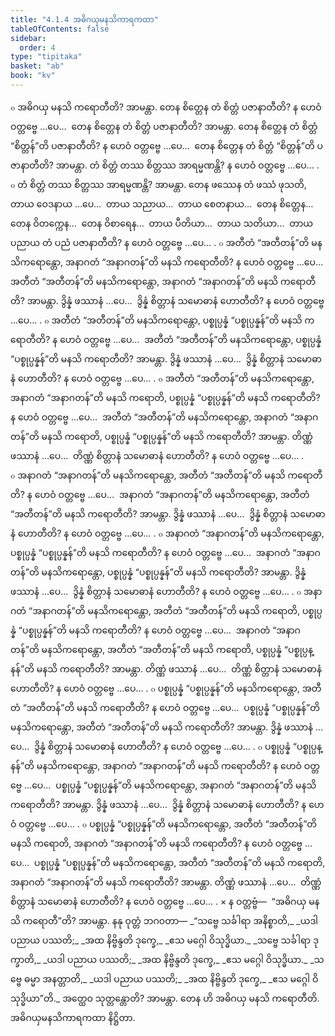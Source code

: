 ```yaml
---
title: "4.1.4 အဓိဂယှမနသိကာရကထာ"
tableOfContents: false
sidebar:
  order: 4
type: "tipitaka"
basket: "ab"
book: "kv"
---
```



<DynamicBreadcrumb />

<Division number="749" book="kv" e="ch" v="32" p="383">

<Paragraph number="2375" book="kv">
๐ အဓိဂယှ မနသိ ကရောတီတိ? အာမန္တာ. တေန စိတ္တေန တံ စိတ္တံ ပဇာနာတီတိ? န ဟေဝံ ဝတ္တဗ္ဗေ …ပေ…  တေန စိတ္တေန တံ စိတ္တံ ပဇာနာတီတိ? အာမန္တာ. တေန စိတ္တေန တံ စိတ္တံ “စိတ္တန်”တိ ပဇာနာတီတိ? န ဟေဝံ ဝတ္တဗ္ဗေ …ပေ…  တေန စိတ္တေန တံ စိတ္တံ “စိတ္တန်”တိ ပဇာနာတီတိ? အာမန္တာ. တံ စိတ္တံ တဿ စိတ္တဿ အာရမ္မဏန္တိ? န ဟေဝံ ဝတ္တဗ္ဗေ …ပေ… .
</Paragraph>

<Paragraph number="2376" book="kv">
๐ တံ စိတ္တံ တဿ စိတ္တဿ အာရမ္မဏန္တိ? အာမန္တာ. တေန ဖဿေန တံ ဖဿံ ဖုသတိ, တာယ ဝေဒနာယ …ပေ…  တာယ သညာယ…  တာယ စေတနာယ…  တေန စိတ္တေန…  တေန ဝိတက္ကေန…  တေန ဝိစာရေန…  တာယ ပီတိယာ…  တာယ သတိယာ…  တာယ ပညာယ တံ ပညံ ပဇာနာတီတိ? န ဟေဝံ ဝတ္တဗ္ဗေ …ပေ… .
</Paragraph>

</Division>
<Division number="750" book="kv" e="ch" v="32" p="384">

<Paragraph number="2377" book="kv">
๐ အတီတံ “အတီတန်”တိ မနသိကရောန္တော, အနာဂတံ “အနာဂတန်”တိ မနသိ ကရောတီတိ? န ဟေဝံ ဝတ္တဗ္ဗေ …ပေ…  အတီတံ “အတီတန်”တိ မနသိကရောန္တော, အနာဂတံ “အနာဂတန်”တိ မနသိ ကရောတီတိ? အာမန္တာ. ဒွိန္နံ ဖဿာနံ …ပေ…  ဒွိန္နံ စိတ္တာနံ သမောဓာနံ ဟောတီတိ? န ဟေဝံ ဝတ္တဗ္ဗေ …ပေ… .
</Paragraph>

<Paragraph number="2378" book="kv">
๐ အတီတံ “အတီတန်”တိ မနသိကရောန္တော, ပစ္စုပ္ပန္နံ “ပစ္စုပ္ပန္နန်”တိ မနသိ ကရောတီတိ? န ဟေဝံ ဝတ္တဗ္ဗေ …ပေ…  အတီတံ “အတီတန်”တိ မနသိကရောန္တော, ပစ္စုပ္ပန္နံ “ပစ္စုပ္ပန္နန်”တိ မနသိ ကရောတီတိ? အာမန္တာ. ဒွိန္နံ ဖဿာနံ …ပေ…  ဒွိန္နံ စိတ္တာနံ သမောဓာနံ ဟောတီတိ? န ဟေဝံ ဝတ္တဗ္ဗေ …ပေ… .
</Paragraph>

<Paragraph number="2379" book="kv">
๐ အတီတံ “အတီတန်”တိ မနသိကရောန္တော, အနာဂတံ “အနာဂတန်”တိ မနသိ ကရောတိ, ပစ္စုပ္ပန္နံ “ပစ္စုပ္ပန္နန်”တိ မနသိ ကရောတီတိ? န ဟေဝံ ဝတ္တဗ္ဗေ …ပေ…  အတီတံ “အတီတန်”တိ မနသိကရောန္တော, အနာဂတံ “အနာဂတန်”တိ မနသိ ကရောတိ, ပစ္စုပ္ပန္နံ “ပစ္စုပ္ပန္နန်”တိ မနသိ ကရောတီတိ? အာမန္တာ. တိဏ္ဏံ ဖဿာနံ …ပေ…  တိဏ္ဏံ စိတ္တာနံ သမောဓာနံ ဟောတီတိ? န ဟေဝံ ဝတ္တဗ္ဗေ …ပေ… .
</Paragraph>

</Division>
<Division number="751" book="kv" e="ch" v="32" p="384">

<Paragraph number="2380" book="kv">
๐ အနာဂတံ “အနာဂတန်”တိ မနသိကရောန္တော, အတီတံ “အတီတန်”တိ မနသိ ကရောတီတိ? န ဟေဝံ ဝတ္တဗ္ဗေ …ပေ…  အနာဂတံ “အနာဂတန်”တိ မနသိကရောန္တော, အတီတံ “အတီတန်”တိ မနသိ ကရောတီတိ? အာမန္တာ. ဒွိန္နံ ဖဿာနံ …ပေ…  ဒွိန္နံ စိတ္တာနံ သမောဓာနံ ဟောတီတိ? န ဟေဝံ ဝတ္တဗ္ဗေ …ပေ… .
</Paragraph>

<Paragraph number="2381" book="kv">
๐ အနာဂတံ “အနာဂတန်”တိ မနသိကရောန္တော, ပစ္စုပ္ပန္နံ “ပစ္စုပ္ပန္နန်”တိ မနသိ ကရောတီတိ? န ဟေဝံ ဝတ္တဗ္ဗေ …ပေ…  အနာဂတံ “အနာဂတန်”တိ မနသိကရောန္တော, ပစ္စုပ္ပန္နံ “ပစ္စုပ္ပန္နန်”တိ မနသိ ကရောတီတိ? အာမန္တာ. ဒွိန္နံ ဖဿာနံ …ပေ…  ဒွိန္နံ စိတ္တာနံ သမောဓာနံ ဟောတီတိ? န ဟေဝံ ဝတ္တဗ္ဗေ …ပေ… .
</Paragraph>

<Paragraph number="2382" book="kv">
๐ အနာဂတံ “အနာဂတန်”တိ မနသိကရောန္တော, အတီတံ “အတီတန်”တိ မနသိ ကရောတိ, ပစ္စုပ္ပန္နံ “ပစ္စုပ္ပန္နန်”တိ မနသိ ကရောတီတိ? န ဟေဝံ ဝတ္တဗ္ဗေ …ပေ…  အနာဂတံ “အနာဂတန်”တိ မနသိကရောန္တော, အတီတံ “အတီတန်”တိ မနသိ ကရောတိ, ပစ္စုပ္ပန္နံ “ပစ္စုပ္ပန္နန်”တိ မနသိ ကရောတီတိ? အာမန္တာ. တိဏ္ဏံ ဖဿာနံ …ပေ…  တိဏ္ဏံ စိတ္တာနံ သမောဓာနံ ဟောတီတိ? န ဟေဝံ ဝတ္တဗ္ဗေ …ပေ… .
</Paragraph>

</Division>
<Division number="752" book="kv" e="ch" v="32" p="385">

<Paragraph number="2383" book="kv">
๐ ပစ္စုပ္ပန္နံ “ပစ္စုပ္ပန္နန်”တိ မနသိကရောန္တော, အတီတံ “အတီတန်”တိ မနသိ ကရောတီတိ? န ဟေဝံ ဝတ္တဗ္ဗေ …ပေ…  ပစ္စုပ္ပန္နံ “ပစ္စုပ္ပန္နန်”တိ မနသိကရောန္တော, အတီတံ “အတီတန်”တိ မနသိ ကရောတီတိ? အာမန္တာ. ဒွိန္နံ ဖဿာနံ …ပေ…  ဒွိန္နံ စိတ္တာနံ သမောဓာနံ ဟောတီတိ? န ဟေဝံ ဝတ္တဗ္ဗေ …ပေ… .
</Paragraph>

<Paragraph number="2384" book="kv">
๐ ပစ္စုပ္ပန္နံ “ပစ္စုပ္ပန္နန်”တိ မနသိကရောန္တော, အနာဂတံ “အနာဂတန်”တိ မနသိ ကရောတီတိ? န ဟေဝံ ဝတ္တဗ္ဗေ …ပေ…  ပစ္စုပ္ပန္နံ “ပစ္စုပ္ပန္နန်”တိ မနသိကရောန္တော, အနာဂတံ “အနာဂတန်”တိ မနသိ ကရောတီတိ? အာမန္တာ. ဒွိန္နံ ဖဿာနံ …ပေ…  ဒွိန္နံ စိတ္တာနံ သမောဓာနံ ဟောတီတိ? န ဟေဝံ ဝတ္တဗ္ဗေ …ပေ… .
</Paragraph>

<Paragraph number="2385" book="kv">
๐ ပစ္စုပ္ပန္နံ “ပစ္စုပ္ပန္နန်”တိ မနသိကရောန္တော, အတီတံ “အတီတန်”တိ မနသိ ကရောတိ, အနာဂတံ “အနာဂတန်”တိ မနသိ ကရောတီတိ? န ဟေဝံ ဝတ္တဗ္ဗေ …ပေ…  ပစ္စုပ္ပန္နံ “ပစ္စုပ္ပန္နန်”တိ မနသိကရောန္တော, အတီတံ “အတီတန်”တိ မနသိ ကရောတိ, အနာဂတံ “အနာဂတန်”တိ မနသိ ကရောတီတိ? အာမန္တာ. တိဏ္ဏံ ဖဿာနံ …ပေ…  တိဏ္ဏံ စိတ္တာနံ သမောဓာနံ ဟောတီတိ? န ဟေဝံ ဝတ္တဗ္ဗေ …ပေ… .
</Paragraph>

</Division>
<Division number="753" book="kv" e="ch" v="32" p="385">

<Paragraph number="2386" book="kv">
× န ဝတ္တဗ္ဗံ—  “အဓိဂယှ မနသိ ကရောတီ”တိ? အာမန္တာ. နနု ဝုတ္တံ ဘဂဝတာ—
</Paragraph>

<Paragraph number="2387" type="verses" book="kv">
_“သဗ္ဗေ သင်္ခါရာ အနိစ္စာတိ,_  
_ယဒါ ပညာယ ပဿတိ;_  
_အထ နိဗ္ဗိန္ဒတိ ဒုက္ခေ,_  
_ဧသ မဂ္ဂေါ ဝိသုဒ္ဓိယာ._  

</Paragraph>

<Paragraph number="2388" type="verses" book="kv">
_သဗ္ဗေ သင်္ခါရာ ဒုက္ခာတိ,_  
_ယဒါ ပညာယ ပဿတိ;_  
_အထ နိဗ္ဗိန္ဒတိ ဒုက္ခေ,_  
_ဧသ မဂ္ဂေါ ဝိသုဒ္ဓိယာ._  

</Paragraph>

<Paragraph number="2389" type="verses" book="kv">
_သဗ္ဗေ ဓမ္မာ အနတ္တာတိ,_  
_ယဒါ ပညာယ ပဿတိ;_  
_အထ နိဗ္ဗိန္ဒတိ ဒုက္ခေ,_  
_ဧသ မဂ္ဂေါ ဝိသုဒ္ဓိယာ”တိ._  

</Paragraph>

<Paragraph number="2390" book="kv">
အတ္ထေဝ သုတ္တန္တောတိ? အာမန္တာ. တေန ဟိ အဓိဂယှ မနသိ ကရောတီတိ.

</Paragraph>
</Division>

<Paragraph number="2391" type="center" book="kv">
အဓိဂယှမနသိကာရကထာ နိဋ္ဌိတာ.
</Paragraph>